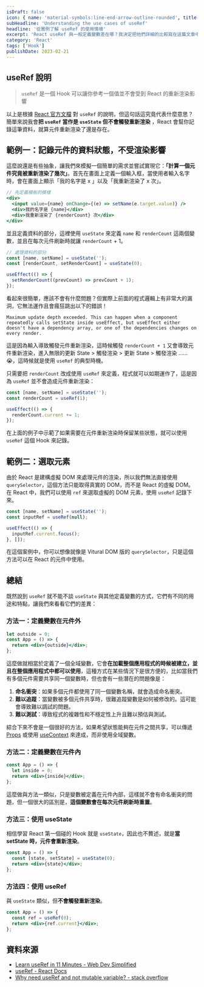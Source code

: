 ```yaml
---
isDraft: false
icon: { name: 'material-symbols:line-end-arrow-outline-rounded', title: '箭頭符號' }
subHeadline: 'Understanding the use cases of useRef'
headline: '從實例了解 useRef 的使用情境'
excerpt: 'React useRef 與一般定義變數差在哪？我決定把他們詳細的比較寫在這篇文章中。簡單來說 useRef 是一個 React Hook 可以讓你參考一個值並不會受到 React 的重新渲染影響，透過實際代碼操作範例來理解它與類似的 useState 還有一般變數的差異。'
category: 'React'
tags: ['Hook']
publishDate: 2023-02-21
---
```



## useRef 說明

> `useRef` 是一個 Hook 可以讓你參考一個值並不會受到 React 的重新渲染影響

以上是根據 [React 官方文檔](https://beta.reactjs.org/reference/react/useRef) 對 `useRef` 的說明，但這句話這究竟代表什麼意思？簡單來說我會**把 `useRef` 當作是 `useState` 但不會觸發重新渲染** ，React 會幫你記錄這筆資料，就算元件重新渲染了還是存在。

## 範例一：記錄元件的資料狀態，不受渲染影響

這麼說還是有些抽象，讓我們來模擬一個簡單的需求並嘗試實現它：**「計算一個元件究竟被重新渲染了幾次」**。首先在畫面上定義一個輸入框，當使用者輸入名字時，會在畫面上顯示「我的名字是 x 」以及「我重新渲染了 x 次」。

```jsx
// 先定義模板的模樣
<div>
  <input value={name} onChange={(e) => setName(e.target.value)} />
  <div>我的名字是 {name}</div>
  <div>我重新渲染了 {renderCount} 次</div>
</div>
```

並且定義資料的部分，這裡使用 `useState` 來定義 `name` 和 `renderCount` 這兩個變數，並且在每次元件刷新時就讓 `renderCount` + 1。

```jsx
// 處理資料的部分
const [name, setName] = useState('');
const [renderCount, setRenderCount] = useState(0);

useEffect(() => {
  setRenderCount((prevCount) => prevCount + 1);
});
```

看起來很簡單，應該不會有什麼問題？但實際上前面的程式邏輯上有非常大的漏洞，它無法運作且會瘋狂跳出以下的錯誤！

`Maximum update depth exceeded. This can happen when a component repeatedly calls setState inside useEffect, but useEffect either doesn't have a dependency array, or one of the dependencies changes on every render.`

這是因為輸入導致觸發元件重新渲染，這時候觸發 `renderCount + 1` 又會導致元件重新渲染，進入無限的更新 State > 觸發渲染 > 更新 State > 觸發渲染 …… 😭，這時候就是使用 `useRef` 的典型時機。

只需要把 `renderCount` 改成使用 `useRef` 來定義，程式就可以如期運作了，這是因為 `useRef` 並不會造成元件重新渲染：

```jsx
const [name, setName] = useState('');
const renderCount = useRef(1);

useEffect(() => {
  renderCount.current += 1;
});
```

<UseStateInput client:idle />

在上面的例子中示範了如果需要在元件重新渲染時保留某些狀態，就可以使用 `useRef` 這個 Hook 來記錄。

## 範例二：選取元素

由於 React 是建構虛擬 DOM 來處理元件的渲染，所以我們無法直接使用 `querySelector`，這個方法只能取得真實的 DOM，而不是 React 的虛擬 DOM。在 React 中，我們可以使用 `ref` 來選取虛擬的 DOM 元素，使用 `useRef` 記錄下來。

```jsx
const [name, setName] = useState('');
const inputRef = useRef(null);

useEffect(() => {
  inputRef.current.focus();
}, []);
```

在這個案例中，你可以想像就像是 Vitural DOM 版的 `querySelector`，只是這個方法可以在 React 的元件中使用。

## 總結

既然說到 `useRef` 就不能不談 `useState` 與其他定義變數的方式，它們有不同的用途和特點，讓我們來看看它們的差異：

### 方法一：定義變數在元件外

```jsx
let outside = 0;
const App = () => {
  return <div>{outside}</div>;
};
```

這麼做就相當於定義了一個全域變數，它會**在加載整個應用程式的時候被建立，並且在整個應用程式中都可以使用**，這種方式在某些情況下是很方便的，比如當我們有多個元件需要共享同一個變數時，但也會有一些潛在的問題像是：

1. **命名衝突**：如果多個元件都使用了同一個變數名稱，就會造成命名衝突。
2. **難以追蹤**：當變數被多個元件共享時，很難追蹤變數是如何被修改的。這可能會導致難以調試的問題。
3. **難以測試**：導致程式的複雜性和不穩定性上升且難以預估與測試。

綜合下來不會是一個很好的方法，如果希望狀態能夠在元件之間共享，可以傳遞 [Props](https://beta.reactjs.org/learn/passing-props-to-a-component) 或使用 [useContext](https://beta.reactjs.org/reference/react/useContext) 來達成，而非使用全域變數。

### 方法二：定義變數在元件內

```jsx
const App = () => {
  let inside = 0;
  return <div>{inside}</div>;
};
```

這麼做與方法一類似，只是變數被定義在元件內部，這樣就不會有命名衝突的問題，但一個很大的區別是，**這個變數會在每次元件刷新時重置**。

### 方法三：使用 useState

相信學習 React 第一個碰的 Hook 就是 `useState`，因此也不贅述，就是**當 setState 時，元件會重新渲染**。

```jsx
const App = () => {
  const [state, setState] = useState(0);
  return <div>{state}</div>;
};
```

### 方法四：使用 useRef

與 `useState` 類似，但**不會觸發重新渲染**。

```jsx
const App = () => {
  const ref = useRef(0);
  return <div>{ref.current}</div>;
};
```

## 資料來源

- [Learn useRef in 11 Minutes - Web Dev Simplified](https://www.youtube.com/watch?v=t2ypzz6gJm0)
- [useRef - React Docs](https://beta.reactjs.org/reference/react/useRef)
- [Why need useRef and not mutable variable? - stack overflow](https://stackoverflow.com/questions/57444154/why-need-useref-and-not-mutable-variable)
